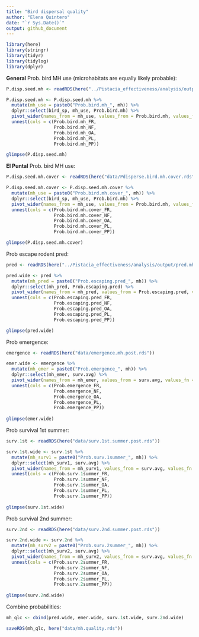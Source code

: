 ```yaml
---
title: "Bird dispersal quality"
author: "Elena Quintero"
date: "`r Sys.Date()`"
output: github_document
---
```


```r
library(here)
library(stringr)
library(tidyr)
library(tidylog)
library(dplyr)
```

**General** Prob. bird MH use (microhabitats are equally likely probable):

```r
P.disp.seed.mh <- readRDS(here("../Pistacia_effectiveness/analysis/output/Pdisperse.bird.mh.rds"))

P.disp.seed.mh <- P.disp.seed.mh %>%
  mutate(mh_use = paste0("Prob.bird.mh_", mh)) %>%
  dplyr::select(bird_sp, mh_use, Prob.bird.mh) %>%
  pivot_wider(names_from = mh_use, values_from = Prob.bird.mh, values_fn = list) %>%
  unnest(cols = c(Prob.bird.mh_FR, 
                  Prob.bird.mh_NF, 
                  Prob.bird.mh_OA, 
                  Prob.bird.mh_PL,
                  Prob.bird.mh_PP))

glimpse(P.disp.seed.mh)
```

**El Puntal** Prob. bird MH use:

```r
P.disp.seed.mh.cover <- readRDS(here("data/Pdisperse.bird.mh.cover.rds"))

P.disp.seed.mh.cover <- P.disp.seed.mh.cover %>%
  mutate(mh_use = paste0("Prob.bird.mh.cover_", mh)) %>%
  dplyr::select(bird_sp, mh_use, Prob.bird.mh) %>%
  pivot_wider(names_from = mh_use, values_from = Prob.bird.mh, values_fn = list) %>%
  unnest(cols = c(Prob.bird.mh.cover_FR, 
                  Prob.bird.mh.cover_NF, 
                  Prob.bird.mh.cover_OA, 
                  Prob.bird.mh.cover_PL,
                  Prob.bird.mh.cover_PP))

glimpse(P.disp.seed.mh.cover)
```

Prob escape rodent pred:

```r
pred <- readRDS(here("../Pistacia_effectiveness/analysis/output/pred.mh.post.long.rds"))

pred.wide <- pred %>%
  mutate(mh_pred = paste0("Prob.escaping.pred_", mh)) %>%
  dplyr::select(mh_pred, Prob.escaping.pred) %>%
  pivot_wider(names_from = mh_pred, values_from = Prob.escaping.pred, values_fn = list) %>%
  unnest(cols = c(Prob.escaping.pred_FR, 
                  Prob.escaping.pred_NF, 
                  Prob.escaping.pred_OA, 
                  Prob.escaping.pred_PL,
                  Prob.escaping.pred_PP))

glimpse(pred.wide)
```

Prob emergence:

```r
emergence <- readRDS(here("data/emergence.mh.post.rds"))

emer.wide <- emergence %>%
  mutate(mh_emer = paste0("Prob.emergence_", mh)) %>%
  dplyr::select(mh_emer, surv.avg) %>%
  pivot_wider(names_from = mh_emer, values_from = surv.avg, values_fn = list) %>%
  unnest(cols = c(Prob.emergence_FR, 
                  Prob.emergence_NF, 
                  Prob.emergence_OA, 
                  Prob.emergence_PL,
                  Prob.emergence_PP))
  
glimpse(emer.wide)
```

Prob survival 1st summer:

```r
surv.1st <- readRDS(here("data/surv.1st.summer.post.rds"))

surv.1st.wide <- surv.1st %>%
  mutate(mh_surv1 = paste0("Prob.surv.1summer_", mh)) %>%
  dplyr::select(mh_surv1, surv.avg) %>%
  pivot_wider(names_from = mh_surv1, values_from = surv.avg, values_fn = list) %>%
  unnest(cols = c(Prob.surv.1summer_FR, 
                  Prob.surv.1summer_NF, 
                  Prob.surv.1summer_OA, 
                  Prob.surv.1summer_PL,
                  Prob.surv.1summer_PP))
  
glimpse(surv.1st.wide)
```

Prob survival 2nd summer:

```r
surv.2nd <- readRDS(here("data/surv.2nd.summer.post.rds"))

surv.2nd.wide <- surv.2nd %>%
  mutate(mh_surv2 = paste0("Prob.surv.2summer_", mh)) %>%
  dplyr::select(mh_surv2, surv.avg) %>%
  pivot_wider(names_from = mh_surv2, values_from = surv.avg, values_fn = list) %>%
  unnest(cols = c(Prob.surv.2summer_FR, 
                  Prob.surv.2summer_NF, 
                  Prob.surv.2summer_OA, 
                  Prob.surv.2summer_PL,
                  Prob.surv.2summer_PP))
  
glimpse(surv.2nd.wide)
```

Combine probabilities:

```r
mh_qlc <- cbind(pred.wide, emer.wide, surv.1st.wide, surv.2nd.wide)

saveRDS(mh_qlc, here("data/mh.quality.rds"))
```

